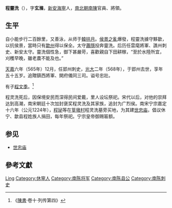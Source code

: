 '''程靈洗'''（{{bd|514年||568年}}），字'''玄滌'''，[[新安|新安]][[海寧|海寧]]人，[[南北朝|南北朝]][[陳_(南朝)|南陳]]官員、將領。

== 生平 ==
自小能步行二百餘里，又善泳，从师于[[韓拱月|韓拱月]]。[[侯景之亂|侯景之亂]]爆發，程靈洗據守黟歙，以抗侯景，當時只有[[歙州|歙州]]得以保全。太守[[蕭隱|蕭隱]]投奔靈洗。后历任雲麾將軍、譙州刺史、新安太守。靈洗個性急，御下甚嚴苛，喜歡親自下田耕稼，“至於水陸所宜，刈穫早晚，雖老農不能及也。”

[[天嘉|天嘉]]六年（565年）12月，任郢州刺史，[[光大|光大]]二年（568年），于郢州去世，享年五十五岁。追贈鎮西將軍、開府儀同三司。谥号忠壯。

有子[[程文季|程文季]]。<ref>《[[陳書|陳書]]·卷十·列传第四》</ref>

程灵洗死后，因保境安民而深得民间爱戴，里人设坛祭祀。宋代以后，对他的崇拜达到高潮，南宋朝廷十次加封褒奖程灵洗及其家族，追封为广烈侯。南宋宁宗嘉定十六年（公元1224年），[[程珌|程珌]]等在[[篁墩村|篁墩村]]程灵洗墓旁买地，为其建[[世忠庙|世忠庙]]，倡议休宁、歙县程姓族人捐田，每年祭祀。宁宗皇帝御赐匾额。

==参见==
*[[世忠庙|世忠庙]]

== 參考文獻 ==
{{reflist}}

{{南北朝人物小作品}}

{{Authority control}}
{{DEFAULTSORT:Cheng程}}
[[Category:程姓|Ling]]
[[Category:休寧人|Category:休寧人]]
[[Category:南陈将军|Category:南陈将军]]
[[Category:南陈县公|Category:南陈县公]]
[[Category:南陈刺史|Category:南陈刺史]]